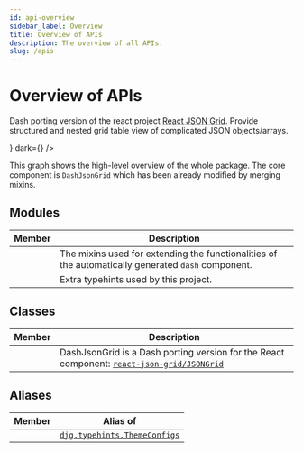 ```yaml
---
id: api-overview
sidebar_label: Overview
title: Overview of APIs
description: The overview of all APIs.
slug: /apis
---
```




# Overview of APIs

<APITopBar type="package" source="__init__.py" />

Dash porting version of the react project
[React JSON Grid<IconExternalLink/>][git-react-json-grid]. Provide structured and
nested grid table view of complicated JSON objects/arrays.

<p>
  <ThemedComponent light={<OverviewLightSVG />} dark={<OverviewDarkSVG />} />
</p>

This graph shows the high-level overview of the whole package. The core component is
`DashJsonGrid` which has been already modified by merging mixins.

## Modules

|                                           Member                                           | <center>Description</center>                                                                       |
| :----------------------------------------------------------------------------------------: | :------------------------------------------------------------------------------------------------- |
|    [<IconObjType type="module" hasText={true} text="mixins"/>](./apis/mixins/index.mdx)    | The mixins used for extending the functionalities of the automatically generated `dash` component. |
| [<IconObjType type="module" hasText={true} text="typehints"/>](./apis/typehints/index.mdx) | Extra typehints used by this project.                                                              |

## Classes

|                                          Member                                           | <center>Description</center>                                                                                                   |
| :---------------------------------------------------------------------------------------: | :----------------------------------------------------------------------------------------------------------------------------- |
| [<IconObjType type="class" hasText={true} text="DashJsonGrid"/>](./apis/DashJsonGrid.mdx) | DashJsonGrid is a Dash porting version for the React component: [`react-json-grid/JSONGrid`<IconExternalLink/>][link-jsongrid] |

## Aliases

|                            Member                             | <center>Alias of</center>                                         |
| :-----------------------------------------------------------: | :---------------------------------------------------------------- |
| <IconObjType type="type" hasText={true} text="ThemeConfigs"/> | [`djg.typehints.ThemeConfigs`](./apis/typehints/ThemeConfigs.mdx) |

[git-react-json-grid]: https://github.com/RedHeadphone/react-json-grid
[link-jsongrid]: https://github.com/RedHeadphone/react-json-grid?tab=readme-ov-file#props
